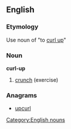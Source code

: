 ==English==

===Etymology===
Use noun of "to [[curl up]]"

===Noun===
{{wikipedia}}
'''curl-up'''
# {{context|sports}} [[crunch]] (exercise)

===Anagrams===
* [[upcurl#English|upcurl]]

[[Category:English nouns]]